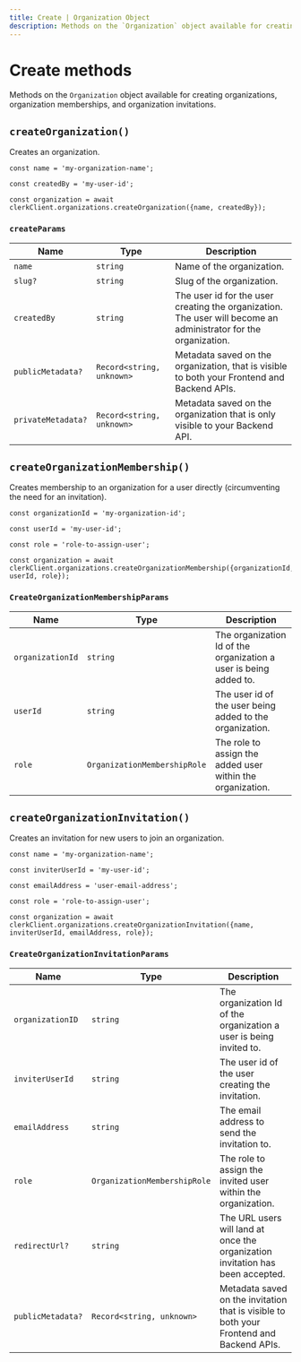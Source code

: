 ```yaml
---
title: Create | Organization Object
description: Methods on the `Organization` object available for creating organizations, organization memberships, and organization invitations.
---
```


# Create methods

Methods on the `Organization` object available for creating organizations, organization memberships, and organization invitations.

## `createOrganization()`

Creates an organization.

```tsx
const name = 'my-organization-name';

const createdBy = 'my-user-id';

const organization = await clerkClient.organizations.createOrganization({name, createdBy});
```

### `createParams`

| Name | Type | Description |
| --- | --- | --- |
| `name` | `string` | Name of the organization. |
| `slug?` | `string`	 | Slug of the organization. |
| `createdBy`	| `string` | The user id for the user creating the organization. The user will become an administrator for the organization. |
| `publicMetadata?` | `Record<string, unknown>` | Metadata saved on the organization, that is visible to both your Frontend and Backend APIs. |
| `privateMetadata?`	| `Record<string, unknown>` | Metadata saved on the organization that is only visible to your Backend API. |

## `createOrganizationMembership()` 

Creates membership to an organization for a user directly (circumventing the need for an invitation).

```tsx
const organizationId = 'my-organization-id';

const userId = 'my-user-id';

const role = 'role-to-assign-user';

const organization = await clerkClient.organizations.createOrganizationMembership({organizationId, userId, role});
```

### `CreateOrganizationMembershipParams`

| Name | Type | Description |
| --- | --- | --- |
| `organizationId` | `string` | The organization Id of the organization a user is being added to. |
| `userId` | `string` | The user id of the user being added to the organization. |
| `role` | `OrganizationMembershipRole` | The role to assign the added user within the organization. |

## `createOrganizationInvitation() `

Creates an invitation for new users to join an organization.

```tsx
const name = 'my-organization-name';

const inviterUserId = 'my-user-id';

const emailAddress = 'user-email-address';

const role = 'role-to-assign-user';

const organization = await clerkClient.organizations.createOrganizationInvitation({name, inviterUserId, emailAddress, role});
```

### `CreateOrganizationInvitationParams`

| Name | Type | Description |
| --- | --- | --- |
| `organizationID` | `string` | The organization Id of the organization a user is being invited to. |
| `inviterUserId`	| `string` | The user id of the user creating the invitation. |
| `emailAddress` | `string` | The email address to send the invitation to. |
| `role` | `OrganizationMembershipRole` | The role to assign the invited user within the organization. |
| `redirectUrl?`	| `string` | The URL users will land at once the organization invitation has been accepted. | 
| `publicMetadata?` | `Record<string, unknown>` | Metadata saved on the invitation that is visible to both your Frontend and Backend APIs. | 